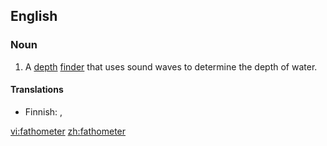 ==English==

===Noun===
{{en-noun}}

# {{nautical}} A [[depth]] [[finder]] that uses sound waves to determine the depth of water.

====Translations====
{{top}}
*Finnish: {{t|fi|kaikuluotain}}, {{t|fi|kaiku}}
{{bottom}}

[[vi:fathometer]]
[[zh:fathometer]]
